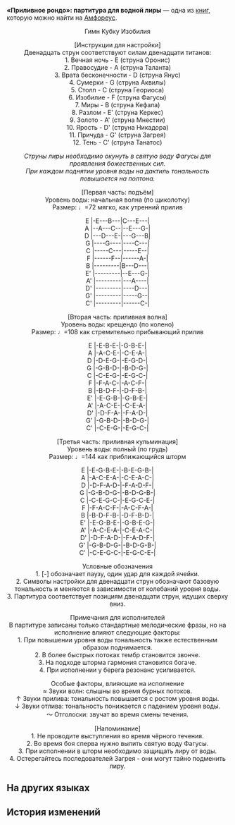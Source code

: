 {{Книга Инфобокс
|id           = 447
|Название     = «Приливное рондо»: партитура для водной лиры
|Изображение  = Предмет Tidal Ronde Water Lyre Musical Notation.png
|Мир          = Амфореус
|Томов        = 1
|Автор        = <!--нужно добавить-->
|Описание     = Ноты «Приливного рондо», знаменитого среди последователей Фагусы произведения, в переложении для водной лиры.
|Том1         = {{tx}}
|Источник1    = {{tx|Отсутствует источник}}
|Персонажи    = 
|Фракции      = 
}}
'''«Приливное рондо»: партитура для водной лиры''' — одна из [[Книги|книг]], которую можно найти на [[Амфореус]].
<!--
==Получение==
<gallery>
Книга НАЗВАНИЕ.png|НАЗВАНИЕ
Локация НАЗВАНИЕ.png|Расположение на карте. Ближайший пространственный якорь «[[НАЗВАНИЕ]]»
</gallery>
-->
<div align="center">Гимн Кубку Изобилия

[Инструкции для настройки]<br />
Двенадцать струн соответствуют силам двенадцати титанов:<br />
1. Вечная ночь - E (струна Оронис)<br />
2. Правосудие - A (струна Таланта)<br />
3. Врата бесконечности - D (струна Янус)<br />
4. Сумерки - G (струна Аквилы)<br />
5. Столп - C (струна Геориоса)<br />
6. Изобилие - F (струна Фагусы)<br />
7. Миры - B (струна Кефала)<br />
8. Разлом - E' (струна Керкес)<br />
9. Золото - A' (струна Мнестии)<br />
10. Ярость - D' (струна Никадора)<br />
11. Причуда - G' (струна Загрея)<br />
12. Тень - C' (струна Танатос)

''Струны лиры необходимо окунуть в святую воду Фагусы для проявления божественных сил.''<br />
''При каждом поднятии уровня воды на дактиль тональность повышается на полтона.''

[Первая часть: подъём]<br />
Уровень воды: начальная волна (по щиколотку)<br />
Размер: ♩=72 мягко, как утренний прилив

E  &vert;-E---B---&vert;C---E---&vert;<br />
A  &vert;--A---C--&vert;--E---G-&vert;<br />
D  &vert;---D---E-&vert;---G---B&vert;<br />
G  &vert;----G----&vert;----C---&vert;<br />
C  &vert;-----C---&vert;-----E--&vert;<br />
F  &vert;------F--&vert;------A-&vert;<br />
B  &vert;---------&vert;B---D---&vert;<br />
E' &vert;---------&vert;--E---G-&vert;<br />
A' &vert;---------&vert;---A----&vert;<br />
D' &vert;---------&vert;----D---&vert;<br />
G' &vert;---------&vert;-----G--&vert;<br />
C' &vert;---------&vert;------C-&vert;

[Вторая часть: приливная волна]<br />
Уровень воды: крещендо (по колено)<br />
Размер: ♩=108 как стремительно прибывающий прилив

E  &vert;-E-B-E-&vert;-G-B-E-&vert;<br />
A  &vert;-A-C-E-&vert;-C-E-A-&vert;<br />
D  &vert;-D-E-G-&vert;-E-G-D-&vert;<br />
G  &vert;-G-B-D-&vert;-B-D-G-&vert;<br />
C  &vert;-C-E-G-&vert;-E-G-C-&vert;<br />
F  &vert;-F-A-C-&vert;-A-C-F-&vert;<br />
B  &vert;-B-D-F-&vert;-D-F-B-&vert;<br />
E' &vert;-E-G-B-&vert;-G-B-E-&vert;<br />
A' &vert;-A-C-E-&vert;-C-E-A-&vert;<br />
D' &vert;-D-F-A-&vert;-F-A-D-&vert;<br />
G' &vert;-G-B-D-&vert;-B-D-G-&vert;<br />
C' &vert;-C-E-G-&vert;-E-G-C-&vert;

[Третья часть: приливная кульминация]<br />
Уровень воды: полный (по грудь)<br />
Размер: ♩=144 как приближающийся шторм

E  &vert;-E-G-B-E-&vert;-B-E-G-B-&vert;<br />
A  &vert;-A-C-E-A-&vert;-C-E-A-C-&vert;<br />
D  &vert;-D-F-A-D-&vert;-F-A-D-F-&vert;<br />
G  &vert;-G-B-D-G-&vert;-B-D-G-B-&vert;<br />
C  &vert;-C-E-G-C-&vert;-E-G-C-E-&vert;<br />
F  &vert;-F-A-C-F-&vert;-A-C-F-A-&vert;<br />
B  &vert;-B-D-F-B-&vert;-D-F-B-D-&vert;<br />
E' &vert;-E-G-B-E-&vert;-G-B-E-G-&vert;<br />
A' &vert;-A-C-E-A-&vert;-C-E-A-C-&vert;<br />
D' &vert;-D-F-A-D-&vert;-F-A-D-F-&vert;<br />
G' &vert;-G-B-D-G-&vert;-B-D-G-B-&vert;<br />
C' &vert;-C-E-G-C-&vert;-E-G-C-E-&vert;

Условные обозначения<br />
1. [-] обозначает паузу, один удар для каждой ячейки.<br />
2. Символы настройки для двенадцати струн обозначают базовую тональность и меняются в зависимости от колебаний уровня воды.<br />
3. Партитура соответствует позициям двенадцати струн, идущих сверху вниз.

Примечания для исполнителей<br />
В партитуре записаны только стандартные мелодические фразы, но на исполнение влияют следующие факторы:<br />   1. При повышении уровня воды тональность также естественным образом поднимается.<br />   2. В более быстрых потоках тембр становится звонче.<br />    3. На подходе шторма гармония становится богаче.<br />   4. При исполнении у берега резонанс усиливается.

Особые факторы, влияющие на исполнение<br />   ≈ Звуки волн: слышны во время бурных потоков.<br />   ↑ Звуки прилива: тональность повышается с ростом уровня воды.<br />   ↓ Звуки отлива: тональность понижается с падением уровня воды.<br />  ～ Отголоски: звучат во время смены течения.

[Напоминание]<br />
1. Не проводите выступления во время чёрного течения.<br />
2. Во время боя сперва нужно выпить святую воду Фагусы.<br />
3. При исполнении в шторм необходимо защищать лиру от воды.<br />
4. Остерегайтесь последователей Загрея - они могут тайно подменить лиру.</div>

==На других языках==
{{На других языках
|en   = ''Tidal Ronde'' Water Lyre Musical Notation
|zhs  = 《潮汐轮舞》水漫琴简谱
|zht  = 《潮汐輪舞》水漫琴簡譜
|ja   = 『潮汐のロンド』水溢琴の楽譜
|ko   = ≪조수의 춤≫ 물의 오르간 악보
|es   = Notación musical de la lira de agua «Baile de la marea»
|fr   = Partition de ''La Ronde des marées'' pour aqualyre
|ru   = «Приливное рондо»: партитура для водной лиры
|th   = บทเพลงเครื่องสายวารี "ระบำแห่งวังวนกระแสธารา"
|vi   = Ký Âm Bằng Số Đàn Lyre Nước Bài "Vũ Điệu Thủy Triều"
|de   = Partitur „Gezeitenreigen“ für die Wasserleier
|id   = Partitur Lira Air "Tarian Siklus Ombak"
|pt   = Notação Musical de Lira Aquática "Maré Circular"
}}

==История изменений==
{{История изменений|3.0}}